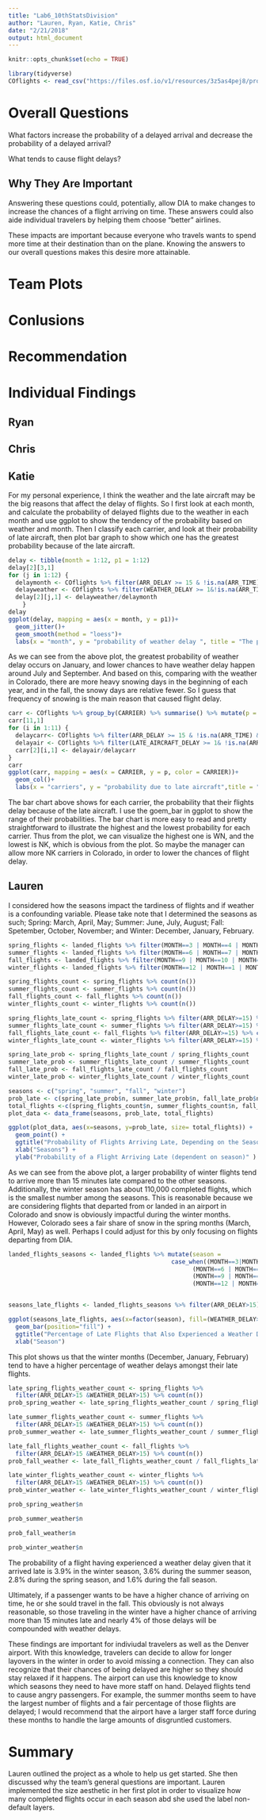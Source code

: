 ---
title: "Lab6_10thStatsDivision"
author: "Lauren, Ryan, Katie, Chris"
date: "2/21/2018"
output: html_document
---

```{r setup, include=FALSE}
knitr::opts_chunk$set(echo = TRUE)

library(tidyverse)
COflights <- read_csv("https://files.osf.io/v1/resources/3z5as4pej8/providers/osfstorage/5a8ca28f57103100104584db")
```

# Overall Questions

What factors increase the probability of a delayed arrival and decrease the probability of a delayed arrival?

What tends to cause flight delays?

## Why They Are Important

Answering these questions could, potentially, allow DIA to make changes to increase the chances of a flight arriving on time. These answers could also aide individual travelers by helping them choose "better" airlines.

These impacts are important because everyone who travels wants to spend more time at their destination than on the plane. Knowing the answers to our overall questions makes this desire more attainable.


# Team Plots

# Conlusions

# Recommendation

# Individual Findings

## Ryan

## Chris

## Katie
For my personal experience, I think the weather and the late aircraft may be the big reasons that affect the delay of flights. So I first look at each month, and calculate the probability of delayed flights due to the weather in each month and use ggplot to show the tendency of the probability based on weather and month. Then I classify each carrier, and look at their probability of late aircraft, then plot bar graph to show which one has the greatest probability because of the late aircraft.
```{r}
delay <- tibble(month = 1:12, p1 = 1:12)
delay[2][3,1]
for (j in 1:12) {
  delaymonth <- COflights %>% filter(ARR_DELAY >= 15 & !is.na(ARR_TIME) & MONTH == j) %>% count(n())
  delayweather <- COflights %>% filter(WEATHER_DELAY >= 1&!is.na(ARR_TIME) & MONTH == j) %>% count(n())
  delay[2][j,1] <- delayweather/delaymonth
    }
delay
ggplot(delay, mapping = aes(x = month, y = p1))+
  geom_jitter()+
  geom_smooth(method = "loess")+
  labs(x = "month", y = "probability of weather delay ", title = "The probability of weather delay on each month")
```

As we can see from the above plot, the greatest probability of weather delay occurs on January, and lower chances to have weather delay happen around July and September. And based on this, comparing with the weather in Colorado, there are more heavy snowing days in the beginning of each year, and in the fall, the snowy days are relative fewer. So I guess that frequency of snowing is the main reason that caused flight delay.

```{r}
carr <- COflights %>% group_by(CARRIER) %>% summarise() %>% mutate(p = 1)
carr[11,1]
for (i in 1:11) {
  delaycarr<- COflights %>% filter(ARR_DELAY >= 15 & !is.na(ARR_TIME) & CARRIER == carr[[i,1]]) %>% count(n())
  delayair <- COflights %>% filter(LATE_AIRCRAFT_DELAY >= 1& !is.na(ARR_TIME) & CARRIER == carr[[i,1]]) %>% count(n())
  carr[2][i,1] <- delayair/delaycarr
}
carr
ggplot(carr, mapping = aes(x = CARRIER, y = p, color = CARRIER))+
  geom_col()+
  labs(x = "carriers", y = "probability due to late aircraft",title = "Probability of each carrier delay due to late aircraft")
```
The bar chart above shows for each carrier, the probability that their flights delay because of the late aircraft. I use the goem_bar in ggplot to show the range of their probabilities. The bar chart is more easy to read and pretty straightforward to illustrate the highest and the lowest probability for each carrier. Thus from the plot, we can visualize the highest one is WN, and the lowest is NK, which is obvious from the plot. So maybe the manager can allow more NK carriers in Colorado, in order to lower the chances of flight delay.

 
## Lauren
I considered how the seasons impact the tardiness of flights and if weather is a confounding variable. Please take note that I determined the seasons as such; Spring: March, April, May; Summer: June, July, August; Fall: Spetember, October, November; and Winter: December, January, February.

```{r}
spring_flights <- landed_flights %>% filter(MONTH==3 | MONTH==4 | MONTH==5)
summer_flights <- landed_flights %>% filter(MONTH==6 | MONTH==7 | MONTH==8)
fall_flights <- landed_flights %>% filter(MONTH==9 | MONTH==10 | MONTH==11)
winter_flights <- landed_flights %>% filter(MONTH==12 | MONTH==1 | MONTH==2)

spring_flights_count <- spring_flights %>% count(n())
summer_flights_count <- summer_flights %>% count(n())
fall_flights_count <- fall_flights %>% count(n())
winter_flights_count <- winter_flights %>% count(n())

spring_flights_late_count <- spring_flights %>% filter(ARR_DELAY>=15) %>% count(n())
summer_flights_late_count <- summer_flights %>% filter(ARR_DELAY>=15) %>% count(n())
fall_flights_late_count <- fall_flights %>% filter(ARR_DELAY>=15) %>% count(n())
winter_flights_late_count <- winter_flights %>% filter(ARR_DELAY>=15) %>% count(n())

spring_late_prob <- spring_flights_late_count / spring_flights_count
summer_late_prob <- summer_flights_late_count / summer_flights_count
fall_late_prob <- fall_flights_late_count / fall_flights_count
winter_late_prob <- winter_flights_late_count / winter_flights_count

seasons <- c("spring", "summer", "fall", "winter")
prob_late <- c(spring_late_prob$n, summer_late_prob$n, fall_late_prob$n, winter_late_prob$n)
total_flights <-c(spring_flights_count$n, summer_flights_count$n, fall_flights_count$n, winter_flights_count$n)
plot_data <- data_frame(seasons, prob_late, total_flights)

ggplot(plot_data, aes(x=seasons, y=prob_late, size= total_flights)) +
  geom_point() + 
  ggtitle("Probability of Flights Arriving Late, Depending on the Season") +
  xlab("Seasons") +
  ylab("Probability of a Flight Arriving Late (dependent on season)" )
```

As we can see from the above plot, a larger probability of winter flights tend to arrive more than 15 minutes late compared to the other seasons. Additionally, the winter season has about 110,000 completed flights, which is the smallest number among the seasons. This is reasonable because we are considering flights that departed from or landed in an airport in Colorado and snow is obviously impactful during the winter months. However, Colorado sees a fair share of snow in the spring months (March, April, May) as well. Perhaps I could adjust for this by only focusing on flights departing from DIA.

```{r}
landed_flights_seasons <- landed_flights %>% mutate(season =
                                              case_when((MONTH==3|MONTH==4|MONTH==5)~"Spring",
                                                    (MONTH==6 | MONTH==7 | MONTH==8)~"Summer",
                                                    (MONTH==9 | MONTH==10 | MONTH==11)~"Fall",
                                                    (MONTH==12 | MONTH==1|MONTH==2)~"Winter"))


seasons_late_flights <- landed_flights_seasons %>% filter(ARR_DELAY>15)

ggplot(seasons_late_flights, aes(x=factor(season), fill=(WEATHER_DELAY>15))) + 
  geom_bar(position="fill") +
  ggtitle("Percentage of Late Flights that Also Experienced a Weather Delay") +
  xlab("Season")
```

This plot shows us that the winter months (December, January, February) tend to have a higher percentage of weather delays amongst their late flights.

```{r}
late_spring_flights_weather_count <- spring_flights %>% 
  filter(ARR_DELAY>15 &WEATHER_DELAY>15) %>% count(n())
prob_spring_weather <- late_spring_flights_weather_count / spring_flights_late_count

late_summer_flights_weather_count <- summer_flights %>% 
  filter(ARR_DELAY>15 &WEATHER_DELAY>15) %>% count(n())
prob_summer_weather <- late_summer_flights_weather_count / summer_flights_late_count

late_fall_flights_weather_count <- fall_flights %>% 
  filter(ARR_DELAY>15 &WEATHER_DELAY>15) %>% count(n())
prob_fall_weather <- late_fall_flights_weather_count / fall_flights_late_count

late_winter_flights_weather_count <- winter_flights %>% 
  filter(ARR_DELAY>15 &WEATHER_DELAY>15) %>% count(n())
prob_winter_weather <- late_winter_flights_weather_count / winter_flights_late_count
```
```{r}
prob_spring_weather$n
```
```{r}
prob_summer_weather$n
```
```{r}
prob_fall_weather$n
```
```{r}
prob_winter_weather$n
```

The probability of a flight having experienced a weather delay given that it arrived late is 3.9% in the winter season, 3.6% during the summer season, 2.8% during the spring season, and 1.6% during the fall season.

Ultimately, if a passenger wants to be have a higher chance of arriving on time, he or she sould travel in the fall. This obviously is not always reasonable, so those traveling in the winter have a higher chance of arriving more than 15 minutes late and nearly 4% of those delays will be compounded with weather delays.

These findings are important for indiviudal travelers as well as the Denver airport. With this knowledge, travelers can decide to allow for longer layovers in the winter in order to avoid missing a connection. They can also recognize that their chances of being delayed are higher so they should stay relaxed if it happens. The airport can use this knowledge to know which seasons they need to have more staff on hand. Delayed flights tend to cause angry passengers. For example, the summer months seem to have the largest number of flights and a fair percentage of those flights are delayed; I would recommend that the airport have a larger staff force during these months to handle the large amounts of disgruntled customers.

# Summary

Lauren outlined the project as a whole to help us get started. She then discussed why the team's general questions are important. Lauren implemented the size aesthetic in her first plot in order to visualize how many completed flights occur in each season abd she used the label non-default layers.
